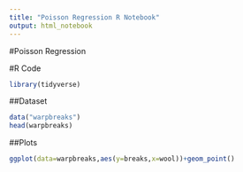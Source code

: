 ```yaml
---
title: "Poisson Regression R Notebook"
output: html_notebook
---
```


#Poisson Regression


#R Code
```r
library(tidyverse)
```

##Dataset
```r
data("warpbreaks")
head(warpbreaks)
```

##Plots
```r
ggplot(data=warpbreaks,aes(y=breaks,x=wool))+geom_point()
```

